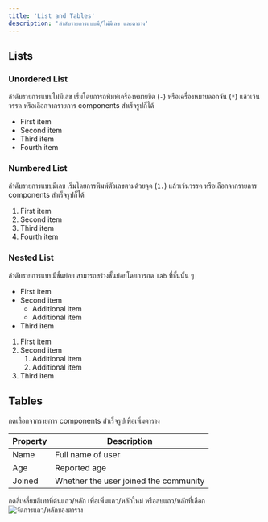 ```yaml
---
title: 'List and Tables'
description: 'ลำดับรายการแบบมี/ไม่มีเลข และตาราง'
---
```


## Lists

### Unordered List

ลำดับรายการแบบไม่มีเลข เริ่มโดยการถพิมพ์เครื่องหมายขีด (`-`) หรือเครื่องหมายดอกจัน (`*`) แล้วเว้นวรรค หรือเลือกจากรายการ components สำเร็จรูปก็ได้

- First item
- Second item
- Third item
- Fourth item

### Numbered List

ลำดับรายการแบบมีเลข เริ่มโดยการพิมพ์ตัวเลขตามด้วยจุด (`1.`) แล้วเว้นวรรค หรือเลือกจากรายการ components สำเร็จรูปก็ได้

1. First item
2. Second item
3. Third item
4. Fourth item

### Nested List

ลำดับรายการแบบมีชั้นย่อย สามารถสร้างชั้นย่อยโดยการกด `Tab` ที่ชั้นนั้น ๆ

- First item
- Second item
  - Additional item
  - Additional item
- Third item

1. First item
2. Second item
   1. Additional item
   2. Additional item
3. Third item

## Tables

กดเลือกจากรายการ components สำเร็จรูปเพื่อเพิ่มตาราง

| Property | Description                           |
| -------- | ------------------------------------- |
| Name     | Full name of user                     |
| Age      | Reported age                          |
| Joined   | Whether the user joined the community |

กดสี่เหลี่ยมสีเทาที่ต้นแถว/หลัก เพื่อเพิ่มแถว/หลักใหม่ หรือลบแถว/หลักที่เลือก
![จัดการแถว/หลักของตาราง](/images/it/guide/components/2-tableaddrow.webp)
